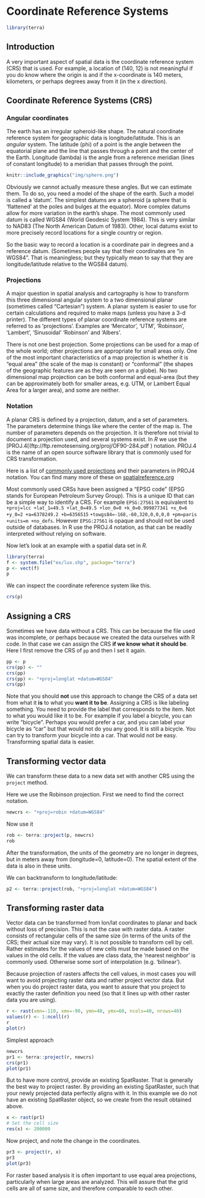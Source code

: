 # Coordinate Reference Systems


```r
library(terra)
```

## Introduction

A very important aspect of spatial data is the coordinate reference system (CRS) that is used. For example, a location of (140, 12) is not meaningful if you do know where the origin is and if the x-coordinate is 140 meters, kilometers, or perhaps degrees away from it (in the x direction).

## Coordinate Reference Systems (CRS)

### Angular coordinates 

The earth has an irregular spheroid-like shape. The natural coordinate reference system for geographic data is longitude/latitude. This is an *angular* system. The latitude (phi) of a point is the angle between the equatorial plane and the line that passes through a point and the center of the Earth. Longitude (lambda) is the angle from a reference meridian (lines of constant longitude) to a meridian that passes through the point. 

```r
knitr::include_graphics("img/sphere.png")
```

Obviously we cannot actually measure these angles. But we can estimate them. To do so, you need a model of the shape of the earth. Such a model is called a 'datum'. The simplest datums are a spheroid (a sphere that is 'flattened' at the poles and bulges at the equator). More complex datums allow for more variation in the earth's shape. The most commonly used datum is called WGS84 (World Geodesic System 1984). This is very similar to NAD83 (The North American Datum of 1983). Other, local datums exist to more precisely record locations for a single country or region. 

So the basic way to record a location is a coordinate pair in degrees and a reference datum. (Sometimes people say that their coordinates are "in WGS84". That is meaningless; but they typically mean to say that they are longitude/latitude relative to the WGS84 datum).

### Projections

A major question in spatial analysis and cartography is how to transform this three dimensional angular system to a two dimensional planar (sometimes called "Cartesian") system. A planar system is easier to use for certain calculations and required to make maps (unless you have a 3-d printer). The different types of planar coordinate reference systems are referred to as 'projections'. Examples are 'Mercator', 'UTM', 'Robinson', 'Lambert', 'Sinusoidal' 'Robinson' and 'Albers'. 

There is not one best projection. Some projections can be used for a map of the whole world; other projections are appropriate for small areas only. One of the most important characteristics of a map projection is whether it is "equal area" (the scale of the map is constant) or "conformal" (the shapes of the geographic features are as they are seen on a globe). No two dimensional map projection can be both conformal and equal-area (but they can be approximately both for smaller areas, e.g. UTM, or Lambert Equal Area for a larger area), and some are neither. 


### Notation


A planar CRS is defined by a projection, datum, and a set of parameters. The parameters determine things like where the center of the map is. The number of parameters depends on the projection. It is therefore not trivial to document a projection used, and several systems exist. In *R* we use the [PROJ.4[(ftp://ftp.remotesensing.org/proj/OF90-284.pdf
) notation. PROJ.4 is the name of an open source software library that is commonly used for CRS transformation. 

Here is a list of [commonly used projections](http://www.remotesensing.org/geotiff/proj_list/) and their parameters in PROJ4 notation. You can find many more of these on [spatialreference.org](http://spatialreference.org/ref/epsg/4326/)

Most commonly used CRSs have been assigned a "EPSG code" (EPSG stands for European Petroleum Survey Group). This is a unique ID that can be a simple way to identify a CRS. For example `EPSG:27561` is equivalent to `+proj=lcc +lat_1=49.5 +lat_0=49.5 +lon_0=0 +k_0=0.999877341 +x_0=6 +y_0=2 +a=6378249.2 +b=6356515` `+towgs84=-168,-60,320,0,0,0,0 +pm=paris +units=m +no_defs`. However `EPSG:27561` is opaque and should not be used outside of databases. In R use the PROJ.4 notation, as that can be readily interpreted without relying on software. 


Now let's look at an example with a spatial data set in *R*. 

```r
library(terra)
f <- system.file("ex/lux.shp", package="terra")
p <- vect(f)
p
```

We can inspect the coordinate reference system like this.
```r
crs(p)
```



## Assigning a CRS

Sometimes we have data without a CRS. This can be because the file used was incomplete, or perhaps because we created the data ourselves with R code. In that case we can assign the CRS __if we know what it should be__. Here I first remove the CRS of `pp` and then I set it again. 

```r
pp <- p
crs(pp) <- ""
crs(pp)
crs(pp) <- "+proj=longlat +datum=WGS84"
crs(pp)
```

Note that you should __not__ use this approach to change the CRS of a data set from what it __is__ to what you __want it to be__. Assigning a CRS is like labeling something. You need to provide the label that corresponds to the item. Not to what you would like it to be. For example if you label a bicycle, you can write "bicycle". Perhaps you would prefer a car, and you can label your bicycle as "car" but that would not do you any good. It is still a bicycle. You can try to transform your bicycle into a car. That would not be easy. Transforming spatial data is easier.


## Transforming vector data


We can transform these data to a new data set with another CRS using the `project` method.  

Here we use the Robinson projection. First we need to find the correct notation. 

```r
newcrs <- "+proj=robin +datum=WGS84"
```

Now use it
```r
rob <- terra::project(p, newcrs)
rob
```

After the transformation, the units of the geometry are no longer in degrees, but in meters away from (longitude=0, latitude=0). The spatial extent of the data is also in these units.

We can backtransform to longitude/latitude:

```r
p2 <- terra::project(rob, "+proj=longlat +datum=WGS84")
```



## Transforming raster data

Vector data can be transformed from lon/lat coordinates to planar and back without loss of precision. This is not the case with raster data. A raster consists of rectangular cells of the same size (in terms of the units of the CRS; their actual size may vary). It is not possible to transform cell by cell. Rather estimates for the values of new cells must be made based on the values in the old cells. If the values are class data, the 'nearest neighbor' is commonly used. Otherwise some sort of interpolation (e.g. 'bilinear').

Because projection of rasters affects the cell values, in most cases you will want to avoid projecting raster data and rather project vector data. But when you do project raster data, you want to assure that you project to exactly the raster definition you need (so that it lines up with other raster data you are using).  


```r
r <- rast(xmn=-110, xmx=-90, ymn=40, ymx=60, ncols=40, nrows=40)
values(r) <- 1:ncell(r)
r
plot(r)
```

Simplest approach

```r
newcrs
pr1 <- terra::project(r, newcrs)
crs(pr1)
plot(pr1)
```


But to have more control, provide an existing SpatRaster. That is generally the best way to project raster. By providing an existing SpatRaster, such that your newly projected data perfectly aligns with it. In this example we do not have an existing SpatRaster object, so we create from the result obtained above.

```r
x <- rast(pr1)
# Set the cell size 
res(x) <- 200000
```

Now project, and note the change in the coordinates.
```r
pr3 <- project(r, x)
pr3
plot(pr3)
```

For raster based analysis it is often important to use equal area projections, particularly when large areas are analyzed. This will assure that the grid cells are all of same size, and therefore comparable to each other.


